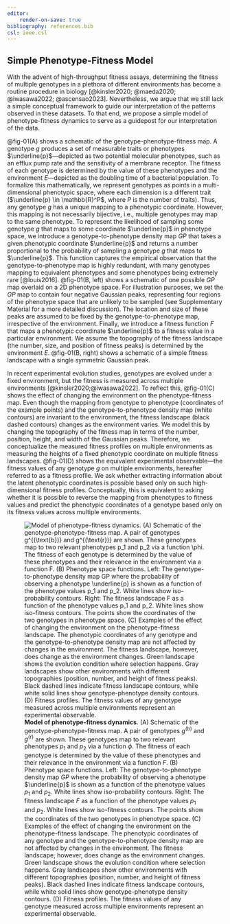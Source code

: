 ```yaml
---
editor:
    render-on-save: true
bibliography: references.bib
csl: ieee.csl
---
```


## Simple Phenotype-Fitness Model

With the advent of high-throughput fitness assays, determining the fitness of
multiple genotypes in a plethora of different environments has become a routine
procedure in biology [@kinsler2020; @maeda2020; @iwasawa2022; @ascensao2023].
Nevertheless, we argue that we still lack a simple conceptual framework to guide
our interpretation of the patterns observed in these datasets. To that end, we
propose a simple model of phenotype-fitness dynamics to serve as a guidepost for
our interpretation of the data. 

@fig-01(A) shows a schematic of the genotype-phenotype-fitness map. A genotype
$g$ produces a set of measurable traits or phenotypes $\underline{p}$---depicted
as two potential molecular phenotypes, such as an efflux pump rate and the
sensitivity of a membrane receptor. The fitness of each genotype is determined
by the value of these phenotypes and the environment $E$---depicted as the
doubling time of a bacterial population. To formalize this mathematically, we
represent genotypes as points in a multi-dimensional phenotypic space, where
each dimension is a different trait ($\underline{p} \in \mathbb{R}^P$, where $P$
is the number of traits). Thus, any genotype $g$ has a unique mapping to a
phenotypic coordinate. However, this mapping is not necessarily bijective, i.e.,
multiple genotypes may map to the same phenotype. To represent the likelihood of
sampling some genotype $g$ that maps to some coordinate $\underline{p}$ in
phenotype space, we introduce a genotype-to-phenotype density map $GP$ that
takes a given phenotypic coordinate $\underline{p}$ and returns a number
proportional to the probability of sampling a genotype $g$ that maps to
$\underline{p}$. This function captures the empirical observation that the
genotype-to-phenotype map is highly redundant, with many genotypes mapping to
equivalent phenotypes and some phenotypes being extremely rare [@louis2016].
@fig-01(B, left) shows a schematic of one possible $GP$ map overlaid on a 2D
phenotype space. For illustration purposes, we set the $GP$ map to contain four
negative Gaussian peaks, representing four regions of the phenotype space that
are unlikely to be sampled (see Supplementary Material for a more detailed
discussion). The location and size of these peaks are assumed to be fixed by the
genotype-to-phenotype map, irrespective of the environment. Finally, we
introduce a fitness function $F$ that maps a phenotypic coordinate
$\underline{p}$ to a fitness value in a particular environment. We assume the
topography of the fitness landscape (the number, size, and position of fitness
peaks) is determined by the environment $E$. @fig-01(B, right) shows a schematic
of a simple fitness landscape with a single symmetric Gaussian peak.

In recent experimental evolution studies, genotypes are evolved under a fixed
environment, but the fitness is measured across multiple environments
[@kinsler2020;@iwasawa2022]. To reflect this, @fig-01(C) shows the effect of
changing the environment on the phenotype-fitness map. Even though the mapping
from genotype to phenotype (coordinates of the example points) and the
genotype-to-phenotype density map (white contours) are invariant to the
environment, the fitness landscape (black dashed contours) changes as the
environment varies. We model this by changing the topography of the fitness map
in terms of the number, position, height, and width of the Gaussian peaks.
Therefore, we conceptualize the measured fitness profiles on multiple
environments as measuring the heights of a fixed phenotypic coordinate on
multiple fitness landscapes. @fig-01(D) shows the equivalent experimental
observable---the fitness values of any genotype $g$ on multiple environments,
hereafter referred to as a fitness profile. We ask whether extracting
information about the latent phenotypic coordinates is possible based only on
such high-dimensional fitness profiles. Conceptually, this is equivalent to
asking whether it is possible to reverse the mapping from phenotypes to fitness
values and predict the phenotypic coordinates of a genotype based only on its
fitness values across multiple environments.

![**Model of phenotype-fitness dynamics**. (A) Schematic of the
genotype-phenotype-fitness map. A pair of genotypes $g^{(\text{b})}$ and
$g^{(\text{r})}$ are shown. These genotypes map to two relevant phenotypes $p_1$
and $p_2$ via a function $\phi$. The fitness of each genotype is determined by
the value of these phenotypes and their relevance in the environment via a
function $F$. (B) Phenotype space functions. Left: The genotype-to-phenotype
density map $GP$ where the probability of observing a phenotype $\underline{p}$
is shown as a function of the phenotype values $p_1$ and $p_2$. White lines show
iso-probability contours. Right: The fitness landscape $F$ as a function of the
phenotype values $p_1$ and $p_2$. White lines show iso-fitness contours. The
points show the coordinates of the two genotypes in phenotype space. (C)
Examples of the effect of changing the environment on the phenotype-fitness
landscape. The phenotypic coordinates of any genotype and the
genotype-to-phenotype density map are not affected by changes in the
environment. The fitness landscape, however, does change as the environment
changes. Green landscape shows the evolution condition where selection happens.
Gray landscapes show other environments with different topographies (position,
number, and height of fitness peaks). Black dashed lines indicate fitness
landscape contours, while white solid lines show genotype-phenotype density
contours. (D) Fitness profiles. The fitness values of any genotype measured
across multiple environments represent an experimental
observable.](./fig/main/fig01_v06_compiled){#fig-01}